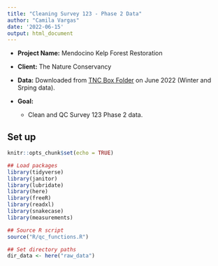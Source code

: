 ```yaml
---
title: "Cleaning Survey 123 - Phase 2 Data"
author: "Camila Vargas"
date: '2022-06-15'
output: html_document
---
```


-   **Project Name:** Mendocino Kelp Forest Restoration

-   **Client:** The Nature Conservancy

-   **Data:** Downloaded from [TNC Box Folder](https://tnc.app.box.com/s/1v8o6ki6ln0arqw0prjsalrxmxlnaitc) on June 2022 (Winter and Srping data).

-   **Goal:**

    -   Clean and QC Survey 123 Phase 2 data.

## Set up

```r
knitr::opts_chunk$set(echo = TRUE)

## Load packages
library(tidyverse)
library(janitor)
library(lubridate)
library(here)
library(freeR)
library(readxl)
library(snakecase)
library(measurements)

## Source R script
source("R/qc_functions.R")

## Set directory paths
dir_data <- here("raw_data")


```

